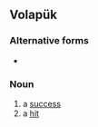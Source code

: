 ==Volapük==

===Alternative forms===
* {{l|vo|benosuf}}

===Noun===
{{infl|vo|noun}}

# a [[success]]
# a [[hit]]
